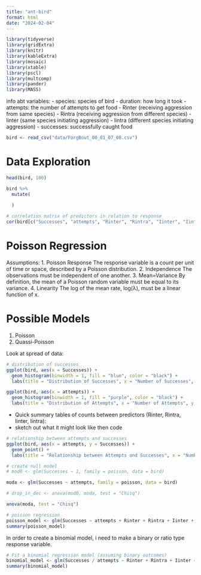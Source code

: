 ```yaml
---
title: "ant-bird"
format: html
date: "2024-02-04"
---
```


```r
library(tidyverse)
library(gridExtra)
library(knitr)
library(kableExtra)
library(mosaic)
library(xtable)
library(pscl) 
library(multcomp)
library(pander)
library(MASS)
```
info abt variables: 
- species: species of bird
- duration: how long it took
- attempts: the number of attempts to get food
- Rinter (receiving aggression from same species)
- Rintra (receiving aggression from different species)
- linter (same species initiating aggression)
- lintra (different species initiating aggression)
- successes: successfully caught food

```r
bird <- read_csv("data/ForgBout_00_01_07_08.csv")
```
# Data Exploration
```r
head(bird, 100)

bird %>%
  mutate(
    
  )
```




```r
# correlation matrix of predictors in relation to response
cor(bird[c("Successes", "attempts", "Rinter", "Rintra", "Iinter", "Iintra")])
```
# Poisson Regression
Assumptions:
1. Poisson Response The response variable is a count per unit of time or space, described by a Poisson distribution.
2. Independence The observations must be independent of one another.
3. Mean=Variance By definition, the mean of a Poisson random variable must be equal to its variance.
4. Linearity The log of the mean rate, log(λ), must be a linear function of x.

# Possible Models
1. Poisson
2. Quassi-Poisson


Look at spread of data:
```r
# distribution of successes
ggplot(bird, aes(x = Successes)) +
  geom_histogram(binwidth = 1, fill = "blue", color = "black") +
  labs(title = "Distribution of Successes", x = "Number of Successes", y = "Frequency")

ggplot(bird, aes(x = attempts)) +
  geom_histogram(binwidth = 1, fill = "purple", color = "black") +
  labs(title = "Distribution of Attempts", x = "Number of Attempts", y = "Frequency")
```
* Quick summary tables of counts between predictors (Rinter, Rintra, Iinter, Iintra):
- sketch out what it might look like then code


```r
# relationship between attempts and successes
ggplot(bird, aes(x = attempts, y = Successes)) +
  geom_point() +
  labs(title = "Relationship between Attempts and Successes", x = "Number of Attempts", y = "Number of Successes")
```

```r
# create null model
# mod0 <- glm(Successes ~ 1, family = poisson, data = bird)

moda <- glm(Successes ~ attempts, family = poisson, data = bird)

# drop_in_dec <- anova(mod0, moda, test = "Chisq")

anova(moda, test = "Chisq")
```

```r
# poisson regression
poisson_model <- glm(Successes ~ attempts + Rinter + Rintra + Iinter + Iintra, data = bird, family = "poisson")
summary(poisson_model)
```

In order to create a binomial model, i need to make a binary or ratio type response variable. 
```r
# Fit a binomial regression model (assuming binary outcomes)
binomial_model <- glm(Successes / attempts ~ Rinter + Rintra + Iinter + Iintra, data = bird, family = "binomial")
summary(binomial_model)
```

